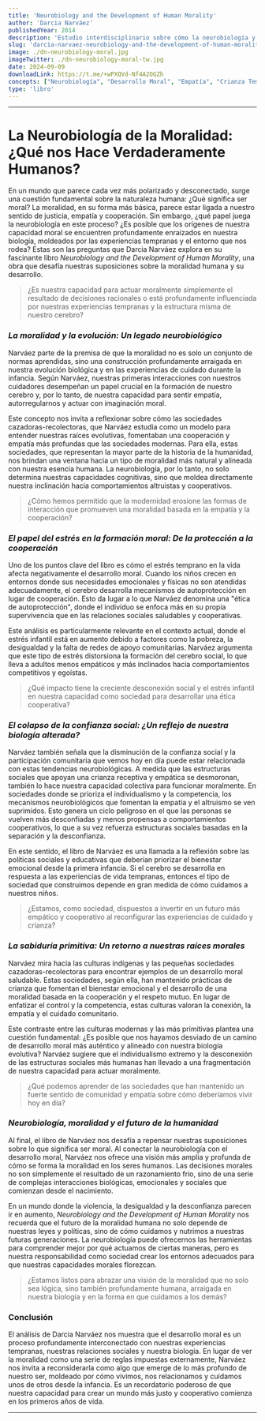 ```yaml
---
title: 'Neurobiology and the Development of Human Morality'
author: 'Darcia Narváez'
publishedYear: 2014
description: 'Estudio interdisciplinario sobre cómo la neurobiología y la crianza temprana moldean la empatía y la cooperación. Explora el impacto del estrés en el desarrollo moral y sugiere caminos para restaurar una ética basada en la conexión y el bienestar común.'
slug: 'darcia-narvaez-neurobiology-and-the-development-of-human-morality'
image: ./dn-neurobiology-moral.jpg
imageTwitter: ./dn-neurobiology-moral-tw.jpg
date: 2024-09-09
downloadLink: https://t.me/+wPXQVd-Nf4A2OGZh
concepts: ["Neurobiología", "Desarrollo Moral", "Empatía", "Crianza Temprana", "Cooperación Social", "Darcia Narváez"]
type: 'libro'
---
```


---

# La Neurobiología de la Moralidad: ¿Qué nos Hace Verdaderamente Humanos?

En un mundo que parece cada vez más polarizado y desconectado, surge una cuestión fundamental sobre la naturaleza humana: ¿Qué significa ser moral? La moralidad, en su forma más básica, parece estar ligada a nuestro sentido de justicia, empatía y cooperación. Sin embargo, ¿qué papel juega la neurobiología en este proceso? ¿Es posible que los orígenes de nuestra capacidad moral se encuentren profundamente enraizados en nuestra biología, moldeados por las experiencias tempranas y el entorno que nos rodea? Estas son las preguntas que Darcia Narváez explora en su fascinante libro _Neurobiology and the Development of Human Morality_, una obra que desafía nuestras suposiciones sobre la moralidad humana y su desarrollo. 

> ¿Es nuestra capacidad para actuar moralmente simplemente el resultado de decisiones racionales o está profundamente influenciada por nuestras experiencias tempranas y la estructura misma de nuestro cerebro?

### _La moralidad y la evolución: Un legado neurobiológico_

Narváez parte de la premisa de que la moralidad no es solo un conjunto de normas aprendidas, sino una construcción profundamente arraigada en nuestra evolución biológica y en las experiencias de cuidado durante la infancia. Según Narváez, nuestras primeras interacciones con nuestros cuidadores desempeñan un papel crucial en la formación de nuestro cerebro y, por lo tanto, de nuestra capacidad para sentir empatía, autorregularnos y actuar con imaginación moral. 

Este concepto nos invita a reflexionar sobre cómo las sociedades cazadoras-recolectoras, que Narváez estudia como un modelo para entender nuestras raíces evolutivas, fomentaban una cooperación y empatía más profundas que las sociedades modernas. Para ella, estas sociedades, que representan la mayor parte de la historia de la humanidad, nos brindan una ventana hacia un tipo de moralidad más natural y alineada con nuestra esencia humana. La neurobiología, por lo tanto, no solo determina nuestras capacidades cognitivas, sino que moldea directamente nuestra inclinación hacia comportamientos altruistas y cooperativos.

> ¿Cómo hemos permitido que la modernidad erosione las formas de interacción que promueven una moralidad basada en la empatía y la cooperación?

### _El papel del estrés en la formación moral: De la protección a la cooperación_

Uno de los puntos clave del libro es cómo el estrés temprano en la vida afecta negativamente el desarrollo moral. Cuando los niños crecen en entornos donde sus necesidades emocionales y físicas no son atendidas adecuadamente, el cerebro desarrolla mecanismos de autoprotección en lugar de cooperación. Esto da lugar a lo que Narváez denomina una "ética de autoprotección", donde el individuo se enfoca más en su propia supervivencia que en las relaciones sociales saludables y cooperativas.

Este análisis es particularmente relevante en el contexto actual, donde el estrés infantil está en aumento debido a factores como la pobreza, la desigualdad y la falta de redes de apoyo comunitarias. Narváez argumenta que este tipo de estrés distorsiona la formación del cerebro social, lo que lleva a adultos menos empáticos y más inclinados hacia comportamientos competitivos y egoístas.

> ¿Qué impacto tiene la creciente desconexión social y el estrés infantil en nuestra capacidad como sociedad para desarrollar una ética cooperativa?

### _El colapso de la confianza social: ¿Un reflejo de nuestra biología alterada?_

Narváez también señala que la disminución de la confianza social y la participación comunitaria que vemos hoy en día puede estar relacionada con estas tendencias neurobiológicas. A medida que las estructuras sociales que apoyan una crianza receptiva y empática se desmoronan, también lo hace nuestra capacidad colectiva para funcionar moralmente. En sociedades donde se prioriza el individualismo y la competencia, los mecanismos neurobiológicos que fomentan la empatía y el altruismo se ven suprimidos. Esto genera un ciclo peligroso en el que las personas se vuelven más desconfiadas y menos propensas a comportamientos cooperativos, lo que a su vez refuerza estructuras sociales basadas en la separación y la desconfianza.

En este sentido, el libro de Narváez es una llamada a la reflexión sobre las políticas sociales y educativas que deberían priorizar el bienestar emocional desde la primera infancia. Si el cerebro se desarrolla en respuesta a las experiencias de vida tempranas, entonces el tipo de sociedad que construimos depende en gran medida de cómo cuidamos a nuestros niños. 

> ¿Estamos, como sociedad, dispuestos a invertir en un futuro más empático y cooperativo al reconfigurar las experiencias de cuidado y crianza?

### _La sabiduría primitiva: Un retorno a nuestras raíces morales_

Narváez mira hacia las culturas indígenas y las pequeñas sociedades cazadoras-recolectoras para encontrar ejemplos de un desarrollo moral saludable. Estas sociedades, según ella, han mantenido prácticas de crianza que fomentan el bienestar emocional y el desarrollo de una moralidad basada en la cooperación y el respeto mutuo. En lugar de enfatizar el control y la competencia, estas culturas valoran la conexión, la empatía y el cuidado comunitario. 

Este contraste entre las culturas modernas y las más primitivas plantea una cuestión fundamental: ¿Es posible que nos hayamos desviado de un camino de desarrollo moral más auténtico y alineado con nuestra biología evolutiva? Narváez sugiere que el individualismo extremo y la desconexión de las estructuras sociales más humanas han llevado a una fragmentación de nuestra capacidad para actuar moralmente.

> ¿Qué podemos aprender de las sociedades que han mantenido un fuerte sentido de comunidad y empatía sobre cómo deberíamos vivir hoy en día?

### _Neurobiología, moralidad y el futuro de la humanidad_

Al final, el libro de Narváez nos desafía a repensar nuestras suposiciones sobre lo que significa ser moral. Al conectar la neurobiología con el desarrollo moral, Narváez nos ofrece una visión más amplia y profunda de cómo se forma la moralidad en los seres humanos. Las decisiones morales no son simplemente el resultado de un razonamiento frío, sino de una serie de complejas interacciones biológicas, emocionales y sociales que comienzan desde el nacimiento. 

En un mundo donde la violencia, la desigualdad y la desconfianza parecen ir en aumento, _Neurobiology and the Development of Human Morality_ nos recuerda que el futuro de la moralidad humana no solo depende de nuestras leyes y políticas, sino de cómo cuidamos y nutrimos a nuestras futuras generaciones. La neurobiología puede ofrecernos las herramientas para comprender mejor por qué actuamos de ciertas maneras, pero es nuestra responsabilidad como sociedad crear los entornos adecuados para que nuestras capacidades morales florezcan.

> ¿Estamos listos para abrazar una visión de la moralidad que no solo sea lógica, sino también profundamente humana, arraigada en nuestra biología y en la forma en que cuidamos a los demás?

### Conclusión

El análisis de Darcia Narváez nos muestra que el desarrollo moral es un proceso profundamente interconectado con nuestras experiencias tempranas, nuestras relaciones sociales y nuestra biología. En lugar de ver la moralidad como una serie de reglas impuestas externamente, Narváez nos invita a reconsiderarla como algo que emerge de lo más profundo de nuestro ser, moldeado por cómo vivimos, nos relacionamos y cuidamos unos de otros desde la infancia. Es un recordatorio poderoso de que nuestra capacidad para crear un mundo más justo y cooperativo comienza en los primeros años de vida.

---
